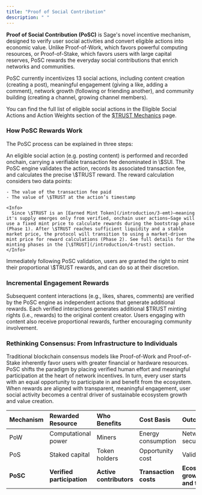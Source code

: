 ```yaml
---
title: "Proof of Social Contribution"
description: " "
---
```


**Proof of Social Contribution (PoSC)** is Sage's novel incentive mechanism, designed to verify user social activities and convert eligible actions into economic value. Unlike Proof-of-Work, which favors powerful computing resources, or Proof-of-Stake, which favors users with large capital reserves, PoSC rewards the everyday social contributions that enrich networks and communities.

PoSC currently incentivizes 13 social actions, including content creation (creating a post), meaningful engagement (giving a like, adding a comment), network growth (following or friending another), and community building (creating a channel, growing channel members). 

You can find the full list of eligible social actions in the Eligible Social Actions and Action Weights section of the [\$TRUST Mechanics](/architecture/7-trust-mechanics) page.

### How PoSC Rewards Work

The PoSC process can be explained in three steps:

<Steps>
  <Step title="User Action (Onchain)" iconType="solid">
    An eligible social action (e.g. posting content) is performed and recorded onchain, carrying a verifiable transaction fee denominated in \$SUI.
  </Step>
  <Step title="Reward Calculation (PoSC Evaluation)">
    The PoSC engine validates the action, records its associated transaction fee, and calculates the precise \$TRUST reward. The reward calculation considers two data points:

    - The value of the transaction fee paid
    - The value of \$TRUST at the action’s timestamp

    <Info>
      Since \$TRUST is an [Earned Mint Token](/introduction/3-emt)—meaning it's supply emerges only from verified, onchain user actions—Sage will use a fixed mint price to calculate rewards during the bootstrap phase (Phase 1). After \$TRUST reaches sufficient liquidity and a stable market price, the protocol will transition to using a market-driven mint price for reward calculations (Phase 2). See full details for the minting phases in the [\$TRUST](/introduction/4-trust) section.
    </Info>
  </Step>
  <Step title="Reward Minting">
    Immediately following PoSC validation, users are granted the right to mint their proportional \$TRUST rewards, and can do so at their discretion.
  </Step>
</Steps>

### **Incremental Engagement Rewards**

Subsequent content interactions (e.g., likes, shares, comments) are verified by the PoSC engine as independent actions that generate additional rewards. Each verified interactions generates additional \$TRUST minting rights (i.e., rewards) to the original content creator. Users engaging with content also receive proportional rewards, further encouraging community involvement.

### Rethinking Consensus: From Infrastructure to Individuals

Traditional blockchain consensus models like Proof-of-Work and Proof-of-Stake inherently favor users with greater financial or hardware resources. PoSC shifts the paradigm by placing verified human effort and meaningful participation at the heart of network incentives. In turn, every user starts with an equal opportunity to participate in and benefit from the ecosystem. When rewards are aligned with transparent, meaningful engagement, user social activity becomes a central driver of sustainable ecosystem growth and value creation.

| Mechanism | Rewarded Resource          | Who Benefits            | Cost Basis            | Outcome                        |
| :-------- | :------------------------- | :---------------------- | :-------------------- | :----------------------------- |
| PoW       | Computational power        | Miners                  | Energy consumption    | Network security               |
| PoS       | Staked capital             | Token holders           | Opportunity cost      | Validation                     |
| **PoSC**  | **Verified participation** | **Active contributors** | **Transaction costs** | **Ecosystem growth and trust** |